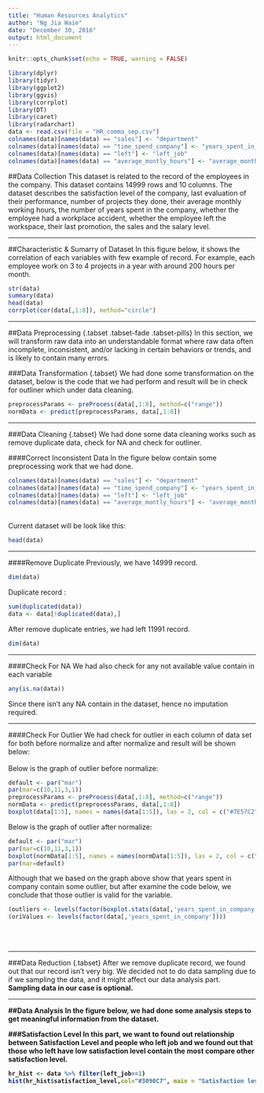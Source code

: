 ```yaml
---
title: "Human Resources Analytics"
author: "Ng Jia Waie"
date: "December 30, 2016"
output: html_document
---
```


```r
knitr::opts_chunk$set(echo = TRUE, warning = FALSE)
```

```r
library(dplyr)
library(tidyr)
library(ggplot2)
library(ggvis)
library(corrplot)
library(DT)
library(caret)
library(radarchart)
data <- read.csv(file = "HR_comma_sep.csv")
colnames(data)[names(data) == "sales"] <- "department"
colnames(data)[names(data) == "time_spend_company"] <- "years_spent_in_company"
colnames(data)[names(data) == "left"] <- "left_job"
colnames(data)[names(data) == "average_montly_hours"] <- "average_monthly_hours"
```
##Data Collection
This dataset is related to the record of the employees in the company. This dataset contains 14999 rows and 10 columns. The dataset describes the satisfaction level of the company, last evaluation of their performance, number of projects they done, their average monthly working hours, the number of years spent in the company, whether the employee had a workplace accident, whether the employee left the workspace, their last promotion, the sales and the salary level.
<hr>

##Characteristic & Sumarry of Dataset 
In this figure below, it shows the correlation of each variables with few example of record. For example, each employee work on 3 to 4 projects in a year with around 200 hours per month.
```r
str(data)
summary(data)
head(data)
corrplot(cor(data[,1:8]), method="circle")
```
<hr>


##Data Preprocessing {.tabset .tabset-fade .tabset-pills}
In this section, we will transform raw data into an understandable format where raw data often incomplete, inconsistent, and/or lacking in certain behaviors or trends, and is likely to contain many errors.


###Data Transformation {.tabset}
We had done some transformation on the dataset, below is the code that we had perform and result will be in check for outliner which under data cleaning.
```r
preprocessParams <- preProcess(data[,1:8], method=c("range"))
normData <- predict(preprocessParams, data[,1:8])

```
<hr>

###Data Cleaning {.tabset}
We had done some data cleaning works such as remove duplicate data, check for NA and check for outliner. 

####Correct Inconsistent Data
In the figure below contain some preprocessing work that we had done.
```r
colnames(data)[names(data) == "sales"] <- "department"
colnames(data)[names(data) == "time_spend_company"] <- "years_spent_in_company"
colnames(data)[names(data) == "left"] <- "left_job"
colnames(data)[names(data) == "average_montly_hours"] <- "average_monthly_hours"
```
<br>
Current dataset will be look like this:
```r
head(data)
```
<hr>

####Remove Duplicate
Previously, we have 14999 record.
```r
dim(data)
```
Duplicate record :
```r
sum(duplicated(data))
data <- data[!duplicated(data),]
```
After remove duplicate entries, we had left 11991 record.
```r
dim(data)
```
<hr>

####Check For NA
We had also check for any not available value contain in each variable
```r
any(is.na(data))
```
Since there isn't any NA contain in the dataset, hence no imputation required.
<br>
<hr>

####Check For Outlier
We had check for outlier in each column of data set for both before normalize and after normalize and result will be shown below:
<br>
<br>
Below is the graph of outlier before normalize:
```r
default <- par("mar")
par(mar=c(10,11,3,1))
preprocessParams <- preProcess(data[,1:8], method=c("range"))
normData <- predict(preprocessParams, data[,1:8])
boxplot(data[1:5], names = names(data[1:5]), las = 2, col = c("#7E57C2","#42A5F5","#9CCC65","#EA80FC","#EC407A"), horizontal = T, main="Checking for outliers (Data without normalizing)")
```

Below is the graph of outlier after normalize:
```r
default <- par("mar")
par(mar=c(10,11,3,1))
boxplot(normData[1:5], names = names(normData[1:5]), las = 2, col = c("#7E57C2","#42A5F5","#9CCC65","#EA80FC","#EC407A"), horizontal = T, main="Checking for outliers (Data normalized)")
par(mar=default)
```
Although that we based on the graph above show that years spent in company contain some outlier, but after examine the code below, we conclude that those outlier is valid for the variable.
```r
(outliers <- levels(factor(boxplot.stats(data[,'years_spent_in_company'])$out)))
(oriValues <- levels(factor(data[,'years_spent_in_company'])))
```
<br>
<br>
<hr>


###Data Reduction {.tabset}
After we remove duplicate record, we found out that our record isn't very big. We decided not to do data sampling due to if we sampling the data, and it might affect our data analysis part.
<br>
<strong>Sampling data in our case is optional.<strong>
<hr>


##Data Analysis
In the figure below, we had done some analysis steps to get meaningful information from the dataset.


###Satisfaction Level
   In this part, we want to found out relationship between Satisfaction Level and people who left job and we found out that those who left have low satisfaction level contain the most compare other satisfaction level.

```r
hr_hist <- data %>% filter(left_job==1)
hist(hr_hist$satisfaction_level,col="#3090C7", main = "Satisfaction level : left job")
```



